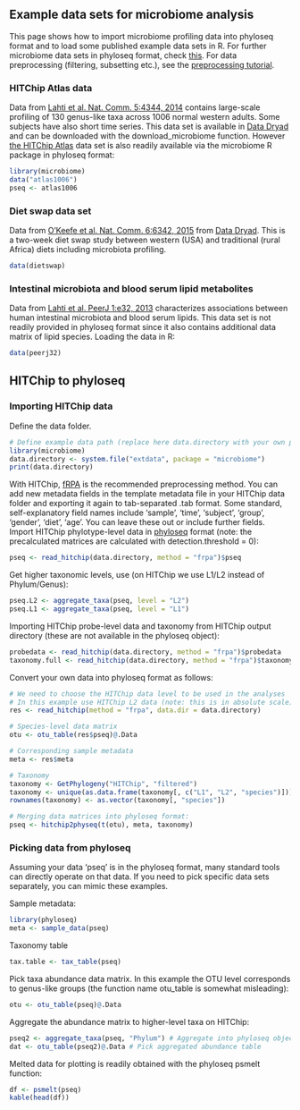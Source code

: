 ## Example data sets for microbiome analysis

This page shows how to import microbiome profiling data into phyloseq format and to load some published example data sets in R. For further microbiome data sets in phyloseq format, check [this](http://joey711.github.io/phyloseq/download-microbio.me.html). For data preprocessing (filtering, subsetting etc.), see the [preprocessing tutorial](Preprocessing.md). 


### HITChip Atlas data 

Data from [Lahti et al. Nat. Comm. 5:4344, 2014](http://www.nature.com/ncomms/2014/140708/ncomms5344/full/ncomms5344.html) contains large-scale profiling of 130 genus-like taxa across 1006 normal western adults. Some subjects have also short time series. This data set is available in [Data Dryad](http://doi.org/10.5061/dryad.pk75d) and can be downloaded with the download_microbiome function. However [the HITChip Atlas](Atlas.md) data set is also readily available via the microbiome R package in phyloseq format:

```r
library(microbiome)
data("atlas1006") 
pseq <- atlas1006
```

### Diet swap data set

Data from [O'Keefe et al. Nat. Comm. 6:6342, 2015](http://dx.doi.org/10.1038/ncomms7342) from [Data Dryad](http://dx.doi.org/10.5061/dryad.1mn1n). This is a two-week diet swap study between western (USA) and traditional (rural Africa) diets including microbiota profiling. 

```r
data(dietswap) 
```

### Intestinal microbiota and blood serum lipid metabolites

Data from [Lahti et al. PeerJ 1:e32, 2013](https://peerj.com/articles/32/) characterizes associations between human intestinal microbiota and blood serum lipids. This data set is not readily provided in phyloseq format since it also contains additional data matrix of lipid species. Loading the data in R:

```r
data(peerj32)
```


## HITChip to phyloseq 

### Importing HITChip data

Define the data folder. 

```r
# Define example data path (replace here data.directory with your own path)
library(microbiome)
data.directory <- system.file("extdata", package = "microbiome")
print(data.directory)
```

With HITChip,
[fRPA](http://www.computer.org/csdl/trans/tb/2011/01/ttb2011010217-abs.html)
is the recommended preprocessing method. You can add new metadata
fields in the template metadata file in your HITChip data folder and
exporting it again to tab-separated .tab format. Some standard,
self-explanatory field names include 'sample', 'time', 'subject',
'group', 'gender', 'diet', 'age'. You can leave these out or include
further fields. Import HITChip phylotype-level data in
[phyloseq](https://github.com/joey711/phyloseq) format (note: the
precalculated matrices are calculated with detection.threshold = 0):

```r
pseq <- read_hitchip(data.directory, method = "frpa")$pseq
```

Get higher taxonomic levels, use (on HITChip we use L1/L2 instead of Phylum/Genus):

```r
pseq.L2 <- aggregate_taxa(pseq, level = "L2")
pseq.L1 <- aggregate_taxa(pseq, level = "L1")
```

Importing HITChip probe-level data and taxonomy from HITChip
output directory (these are not available in the phyloseq object):

```r
probedata <- read_hitchip(data.directory, method = "frpa")$probedata
taxonomy.full <- read_hitchip(data.directory, method = "frpa")$taxonomy.full
```

Convert your own data into phyloseq format as follows:

```r
# We need to choose the HITChip data level to be used in the analyses
# In this example use HITChip L2 data (note: this is in absolute scale)
res <- read_hitchip(method = "frpa", data.dir = data.directory)

# Species-level data matrix
otu <- otu_table(res$pseq)@.Data 

# Corresponding sample metadata
meta <- res$meta

# Taxonomy
taxonomy <- GetPhylogeny("HITChip", "filtered")
taxonomy <- unique(as.data.frame(taxonomy[, c("L1", "L2", "species")]))
rownames(taxonomy) <- as.vector(taxonomy[, "species"])

# Merging data matrices into phyloseq format:
pseq <- hitchip2physeq(t(otu), meta, taxonomy)
```


### Picking data from phyloseq  

Assuming your data 'pseq' is in the phyloseq format, many standard tools can directly operate on that data. If you need to pick specific data sets separately, you can mimic these examples.


Sample metadata:

```r
library(phyloseq)
meta <- sample_data(pseq)
```

Taxonomy table

```r
tax.table <- tax_table(pseq)
```

Pick taxa abundance data matrix. In this example the OTU level corresponds to genus-like groups (the function name otu_table is somewhat misleading):

```r
otu <- otu_table(pseq)@.Data
```

Aggregate the abundance matrix to higher-level taxa on HITChip:

```r
pseq2 <- aggregate_taxa(pseq, "Phylum") # Aggregate into phyloseq object
dat <- otu_table(pseq2)@.Data # Pick aggregated abundance table
```

Melted data for plotting is readily obtained with the phyloseq psmelt function:

```r
df <- psmelt(pseq)
kable(head(df))
```